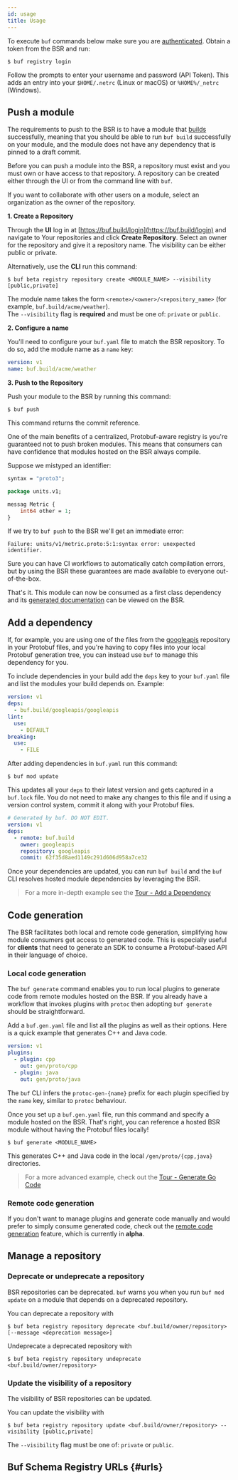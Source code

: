 ```yaml
---
id: usage
title: Usage
---
```


To execute `buf` commands below make sure you are
[authenticated](../bsr/authentication.md). Obtain a token from the BSR and run:

```terminal
$ buf registry login
```

Follow the prompts to enter your username and password (API Token). This adds an
entry into your `$HOME/.netrc` (Linux or macOS) or `%HOME%/_netrc` (Windows).

## Push a module

The requirements to push to the BSR is to have a module that
[builds](../build/usage.md) successfully, meaning that you should be able to run
`buf build` successfully on your module, and the module does not have any
dependency that is pinned to a draft commit.

Before you can push a module into the BSR, a repository must exist and you must
own or have access to that repository. A repository can be created either
through the UI or from the command line with `buf`.

If you want to collaborate with other users on a module, select an organization
as the owner of the repository.

**1. Create a Repository**

Through the **UI** log in at [https://buf.build/login](https://buf.build/login)
and navigate to Your repositories and click **Create Repository**. Select an
owner for the repository and give it a repository name. The visibility can be
either public or private.

Alternatively, use the **CLI** run this command:

```terminal
$ buf beta registry repository create <MODULE_NAME> --visibility [public,private]
```

The module name takes the form `<remote>/<owner>/<repository_name>` (for
example, `buf.build/acme/weather`).<br/> The `--visibility` flag is **required**
and must be one of: `private` or `public`.

**2. Configure a name**

You'll need to configure your `buf.yaml` file to match the BSR repository. To do
so, add the module name as a `name` key:

```yaml title=buf.yaml {2}
version: v1
name: buf.build/acme/weather
```

**3. Push to the Repository**

Push your module to the BSR by running this command:

```terminal
$ buf push
```

This command returns the commit reference.

One of the main benefits of a centralized, Protobuf-aware registry is you're
guaranteed not to push broken modules. This means that consumers can have
confidence that modules hosted on the BSR always compile.

Suppose we mistyped an identifier:

```proto {5}
syntax = "proto3";

package units.v1;

messag Metric {
    int64 other = 1;
}
```

If we try to `buf push` to the BSR we'll get an immediate error:

```
Failure: units/v1/metric.proto:5:1:syntax error: unexpected identifier.
```

Sure you can have CI workflows to automatically catch compilation errors, but by
using the BSR these guarantees are made available to everyone out-of-the-box.

That's it. This module can now be consumed as a first class dependency and its
[generated documentation](documentation.mdx) can be viewed on the BSR.

## Add a dependency

If, for example, you are using one of the files from the
[googleapis](https://github.com/googleapis/googleapis) repository in your
Protobuf files, and you're having to copy files into your local Protobuf
generation tree, you can instead use `buf` to manage this dependency for you.

To include dependencies in your build add the `deps` key to your `buf.yaml` file
and list the modules your build depends on. Example:

```yaml title=buf.yaml {2,3}
version: v1
deps:
  - buf.build/googleapis/googleapis
lint:
  use:
    - DEFAULT
breaking:
  use:
    - FILE
```

After adding dependencies in `buf.yaml` run this command:

```terminal
$ buf mod update
```

This updates all your `deps` to their latest version and gets captured in a
`buf.lock` file. You do not need to make any changes to this file and if using a
version control system, commit it along with your Protobuf files.

```yaml title=buf.lock
# Generated by buf. DO NOT EDIT.
version: v1
deps:
  - remote: buf.build
    owner: googleapis
    repository: googleapis
    commit: 62f35d8aed1149c291d606d958a7ce32
```

Once your dependencies are updated, you can run `buf build` and the `buf` CLI
resolves hosted module dependencies by leveraging the BSR.

> For a more in-depth example see the
> [Tour - Add a Dependency](../tour/add-a-dependency.md)

## Code generation

The BSR facilitates both local and remote code generation, simplifying how
module consumers get access to generated code. This is especially useful for
**clients** that need to generate an SDK to consume a Protobuf-based API in
their language of choice.

### Local code generation

The `buf generate` command enables you to run local plugins to generate code
from remote modules hosted on the BSR. If you already have a workflow that
invokes plugins with `protoc` then adopting `buf generate` should be
straightforward.

Add a `buf.gen.yaml` file and list all the plugins as well as their options.
Here is a quick example that generates C++ and Java code.

```yaml title=buf.gen.yaml
version: v1
plugins:
  - plugin: cpp
    out: gen/proto/cpp
  - plugin: java
    out: gen/proto/java
```

The `buf` CLI infers the `protoc-gen-{name}` prefix for each plugin specified by
the `name` key, similar to `protoc` behaviour.

Once you set up a `buf.gen.yaml` file, run this command and specify a module
hosted on the BSR. That's right, you can reference a hosted BSR module without
having the Protobuf files locally!

```terminal
$ buf generate <MODULE_NAME>
```

This generates C++ and Java code in the local `/gen/proto/{cpp,java}`
directories.

> For a more advanced example, check out the
> [Tour - Generate Go Code](../tour/generate-go-code.md)

### Remote code generation

If you don't want to manage plugins and generate code manually and would prefer
to simply consume generated code, check out the
[remote code generation](remote-generation/overview.mdx) feature, which is
currently in **alpha**.

## Manage a repository

### Deprecate or undeprecate a repository

BSR repositories can be deprecated. `buf` warns you when you run
`buf mod update` on a module that depends on a deprecated repository.

You can deprecate a repository with

```terminal
$ buf beta registry repository deprecate <buf.build/owner/repository> [--message <deprecation message>]
```

Undeprecate a deprecated repository with

```terminal
$ buf beta registry repository undeprecate <buf.build/owner/repository>
```

### Update the visibility of a repository

The visibility of BSR repositories can be updated.

You can update the visibility with

```terminal
$ buf beta registry repository update <buf.build/owner/repository> --visibility [public,private]
```

The `--visibility` flag must be one of: `private` or `public`.

## Buf Schema Registry URLs {#urls}


<BsrUrls />
